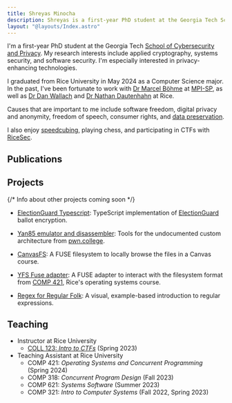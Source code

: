 ```yaml
---
title: Shreyas Minocha
description: Shreyas is a first-year PhD student at the Georgia Tech School of Cybersecurity and Privacy. His research interests include applied cryptography, systems security, and software security.
layout: "@layouts/Index.astro"
---
```



I'm a first-year PhD student at the Georgia&nbsp;Tech [School&nbsp;of Cybersecurity and Privacy](https://scp.cc.gatech.edu/). My research interests include applied cryptography, systems security, and software security. I'm especially interested in privacy-enhancing technologies.

I graduated from Rice&nbsp;University in May 2024 as a Computer&nbsp;Science major. In the past, I've been fortunate to work with [Dr&nbsp;Marcel&nbsp;Böhme](https://mboehme.github.io/) at [MPI-SP](https://www.mpi-sp.org/), as well as [Dr&nbsp;Dan&nbsp;Wallach](https://www.cs.rice.edu/~dwallach/) and [Dr&nbsp;Nathan&nbsp;Dautenhahn](https://nathandautenhahn.com/) at Rice.

Causes that are important to me include software freedom, digital privacy and anonymity, freedom of speech, consumer rights, and [data preservation](https://archive.org/details/@eabf4fdb0f7a).

I also enjoy [speedcubing](https://www.worldcubeassociation.org/persons/2022MINO03), playing chess, and participating in CTFs with [RiceSec](https://sec.rice.edu).

## Publications

<Bibliography />

## Projects

{/* Info about other projects coming soon */}

-   [ElectionGuard Typescript](https://github.com/danwallach/ElectionGuard-TypeScript): TypeScript implementation of [ElectionGuard](https://www.electionguard.vote/) ballot encryption.

-   [Yan85 emulator and disassembler](https://github.com/shreyasminocha/gyan85): Tools for the undocumented custom architecture from [pwn.college](https://pwn.college).

-   [CanvasFS](https://github.com/shreyasminocha/canvas-fs): A FUSE filesystem to locally browse the files in a Canvas course.

-   [YFS Fuse adapter](https://github.com/shreyasminocha/yfs-fuse): A FUSE adapter to interact with the filesystem format from [COMP 421](https://www.clear.rice.edu/comp421/), Rice's operating systems course.

-   [Regex for Regular Folk](https://refrf.dev/): A visual, example-based introduction to regular expressions.

## Teaching

-   Instructor at Rice University
    -   [COLL 123: _Intro to CTFs_](https://canvas.rice.edu/courses/55235) (Spring 2023)
-   Teaching Assistant at Rice University
    -   COMP 421: _Operating Systems and Concurrent Programming_ (Spring 2024)
    -   COMP 318: _Concurrent Program Design_ (Fall 2023)
    -   COMP 621: _Systems Software_ (Summer 2023)
    -   COMP 321: _Intro to Computer Systems_ (Fall 2022, Spring 2023)

<Footer />
